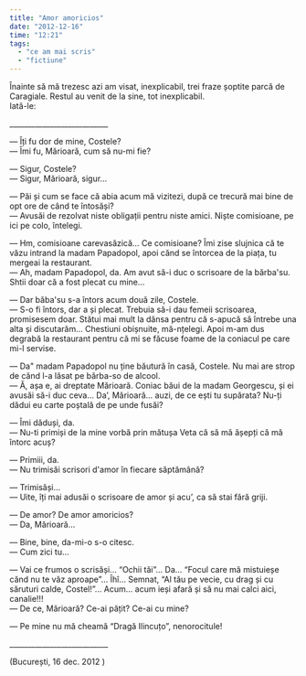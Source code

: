 ```yaml
---
title: "Amor amoricios"
date: "2012-12-16"
time: "12:21"
tags:
  - "ce am mai scris"
  - "fictiune"
---
```

Înainte să mă trezesc azi am visat, inexplicabil, trei fraze șoptite parcă de Caragiale. Restul au venit de la sine, tot inexplicabil.\
Iată-le:

\_\_\_\_\_\_\_\_\_\_\_\_\_\_\_\_\_\_\_\_\_\_\_\_\_\_\_

--- Îți fu dor de mine, Costele?\
--- Îmi fu, Mărioară, cum să nu-mi fie?

--- Sigur, Costele?\
--- Sigur, Mărioară, sigur...

--- Păi și cum se face că abia acum mă vizitezi, după ce trecură mai bine de opt ore de când te întosăși?\
--- Avusăi de rezolvat niste obligații pentru niste amici. Niște comisioane, pe ici pe colo, întelegi.

--- Hm, comisioane carevasăzică... Ce comisioane? Îmi zise slujnica că te văzu intrand la madam Papadopol, apoi cănd se întorcea de la piața, tu mergeai la restaurant.\
--- Ah, madam Papadopol, da. Am avut să-i duc o scrisoare de la bărba\'su. Shtii doar că a fost plecat cu mine...

--- Dar băba\'su s-a întors acum două zile, Costele.\
--- S-o fi întors, dar a și plecat. Trebuia să-i dau femeii scrisoarea, promisesem doar. Stătui mai mult la dânsa pentru că s-apucă să întrebe una alta și discutarăm... Chestiuni obișnuite, mă-nțelegi. Apoi m-am dus degrabă la restaurant pentru că mi se făcuse foame de la coniacul pe care mi-l servise.

--- Da\" madam Papadopol nu ține băutură în casă, Costele. Nu mai are strop de cănd l-a lăsat pe bărba-so de alcool.\
--- Ă, așa e, ai dreptate Mărioară. Coniac băui de la madam Georgescu, și ei avusăi să-i duc ceva... Da', Mărioară... auzi, de ce ești tu supărata? Nu-ți dădui eu carte poștală de pe unde fusăi?

--- Îmi dăduși, da.\
--- Nu-ti primiși de la mine vorbă prin mătușa Veta că să mă ășepți că mă întorc acuș?

--- Primiii, da.\
--- Nu trimisăi scrisori d\'amor în fiecare săptămână?

--- Trimisăși...\
--- Uite, îți mai adusăi o scrisoare de amor și acu', ca să stai fără griji.

--- De amor? De amor amoricios?\
--- Da, Mărioară...

--- Bine, bine, da-mi-o s-o citesc.\
--- Cum zici tu...

--- Vai ce frumos o scrisăși... "Ochii tăi"... Da... "Focul care mă mistuieșe cănd nu te văz aproape"... Îhî... Semnat, "Al tău pe vecie, cu drag și cu săruturi calde, Costel!"... Acum... acum ieși afară și să nu mai calci aici, canalie!!!\
--- De ce, Mărioară? Ce-ai pățit? Ce-ai cu mine?

--- Pe mine nu mă cheamă "Dragă Ilincuțo", nenorocitule!

\_\_\_\_\_\_\_\_\_\_\_\_\_\_\_\_\_\_\_\_\_\_\_\_\_\_\_

(București, 16 dec. 2012 )
